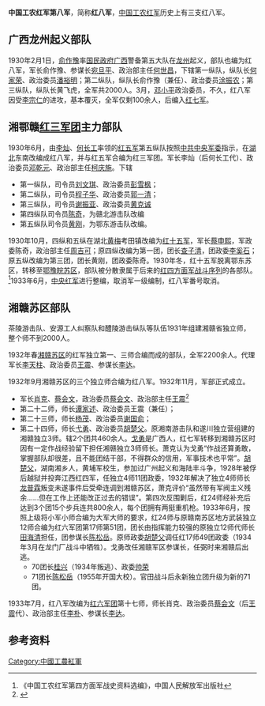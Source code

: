 '''中国工农红军第八军'''，简称'''红八军'''，[[中国工农红军|中国工农红军]]历史上有三支红八军。
==广西龙州起义部队==
1930年2月1日，[[俞作豫|俞作豫]]率[[国民政府|国民政府]][[广西|广西]]警备第五大队在[[龙州|龙州]]起义，部队也编为红八军，军长俞作豫、参谋长[[宛旦平|宛旦平]]、政治部主任[[何世昌|何世昌]]，下辖第一纵队，纵队长[[何家荣|何家荣]]、政治委员[[潘裕明|潘裕明]]；第二纵队，纵队长俞作豫（兼任）、政治委员[[涂振农|涂振农]]；第三纵队，纵队长黄飞虎，全军共2000人。3月，[[邓小平|邓小平]]政治委员，不久，红八军因受[[李宗仁|李宗仁]]的进攻，基本覆灭，全军仅剩100余人，后编入[[红七军|红七军]]。

==湘鄂赣[[红三军团|红三军团]]主力部队==
1930年6月，由[[李灿|李灿]]、[[何长工|何长工]]率领的[[红五军|红五军]]第五纵队按照[[中共中央军委|中共中央军委]]指示，在[[湖北|湖北]]东南改编成红八军，并与红五军合编为红三军团。军长李灿（后何长工代）、政治委员[[邓乾元|邓乾元]]、政治部主任[[柯庆施|柯庆施]]。下辖
*第一纵队，司令员[[刘文琪|刘文琪]]、政治委员[[彭雪枫|彭雪枫]]；
*第二纵队，司令员[[程子华|程子华]]、政治委员[[郭一清|郭一清]]；
*第三纵队，司令员[[谢振亚|谢振亚]]、政治委员[[黄克诚|黄克诚]]
*第四纵队司令员[[陈奇|陈奇]]，为赣北游击队改编
*第五纵队司令员[[黄刚|黄刚]]，为鄂东游击队改编。
1930年10月，四纵和五纵在湖北[[黄梅|黄梅]]考田镇改编为[[红十五军|红十五军]]，军长[[蔡申熙|蔡申熙]]，军政委陈奇，政治部主任[[周吉可|周吉可]]；原四纵改编为第一团，团长[[查子清|查子清]]，团政委[[李奚石|李奚石]]；原五纵改编为第三团，团长黄刚，团政委陈奇。1930年冬，红十五军脱离鄂东苏区，转移至[[鄂豫皖苏区|鄂豫皖苏区]]，部队被分散隶属于后来的[[红四方面军|红四方面军]][[战斗序列|战斗序列]]的各部队。
<ref name="r1">
《中国工农红军第四方面军战史资料选编》，中国人民解放军出版社
</ref>1933年6月，[[中央红军|中央红军]]进行整编，取消军一级编制，红八军番号取消。 

==湘赣苏区部队==
茶陵游击队、安源工人纠察队和醴陵游击纵队等队伍1931年组建湘赣省独立师，整个师不到2000人。

1932年春[[湘赣苏区|湘赣苏区]]的红军独立第一、三师合编而成的部队，全军2200余人。代理军长[[李天柱_(红军)|李天柱]]、政治委员[[王震|王震]]、参谋长[[李达|李达]]。

1932年9月湘赣苏区的三个独立师合编为红八军。1932年11月，军部正式成立。
*军长[[肖克|肖克]]、[[蔡会文|蔡会文]]，政治委员[[蔡会文|蔡会文]]、政治部主任[[王震|王震]]<ref>{{cite book|title=军事大辞典|url=http://books.google.com/books?id=P21MAQAAIAAJ|year=1992|publisher=上海辞书出版社|page=1134}}</ref>
*第二十二师，师长[[谭家述|谭家述]]、政治委员王震（兼任）；
*第二十三师，师长[[杨茂|杨茂]]、政治委员[[谢国俞|谢国俞]]；
*第二十四师，师长[[弋勇|弋勇]]、政治委员[[胡楚父|胡楚父]]。原湘南游击队和遂川独立营组建的湘赣独立3师。辖2个团共460余人。[[戈勇|戈勇]]是广西人，红七军转移到湘赣苏区时因有一定作战经验留下担任湘赣独立3师师长。萧克认为戈勇“作战还算勇敢，掌握部队却很差，且不能团结干部，不得群众的信用，军事技术也平常”。[[胡楚父|胡楚父]]，湖南湘乡人，黄埔军校生，参加过广州起义和海陆丰斗争，1928年被俘后越狱并投奔江西红四军，任独立4师11团政委，1932年解决了独立4师师长[[龙普霖|龙普霖]]叛变未遂事件后受牵连调到湘赣苏区，萧克评价“虽然带有军阀主义残余……但在工作上还能改正过去的错误”。第四次反围剿后，红24师经补充后达到3个团15个步兵连共800余人，每个团拥有两挺重机枪。1933年6月，按照上级将小军小师合编为大军大师的要求，红24师与原赣南苏区地方武装独立12师合编为红六军团第17师第51团，团长由指挥能力较强的原独立12师代师长[[田海清|田海清]]担任，团参谋长[[陈松岳|陈松岳]]。原师政委[[胡楚父|胡楚父]]调任红17师49团政委（1934年3月在龙门厂战斗中牺牲）。戈勇改任湘赣军区参谋长，任弼时来湘赣后出逃。
**70团长[[桂兴|桂兴]]（1934年叛逃）、政委[[帅荣|帅荣]]
**71团长[[陈松岳|陈松岳]]（1955年开国大校）。官田战斗后永新独立团升级为新的71团。

1933年7月，红八军改编为[[红六军团|红六军团]]第十七师，师长肖克、政治委员[[蔡会文|蔡会文]]（后[[王震|王震]]代）、政治部主任[[李朴|李朴]]、参谋长[[李达_(上将)|李达]]。

==参考资料==
<div class="references-small">
<references />
</div>

{{中國工農紅軍}}

[[Category:中國工農紅軍|Category:中國工農紅軍]]